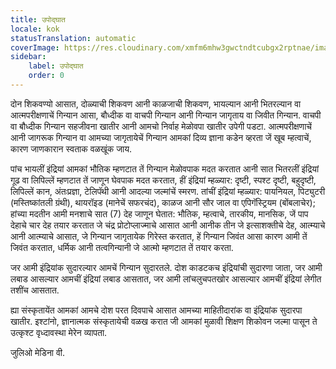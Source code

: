 ```yaml
---
title: उपोद्घात
locale: kok
statusTranslation: automatic
coverImage: https://res.cloudinary.com/xmfm6mhw3gwctndtcubgx2rptnae/image/upload/v1741354450/small_cover_introduccion_a_la_gnosis_57a3fc8d72.webp
sidebar:
    label: उपोद्घात
    order: 0
---
```

दोन शिकवण्यो आसात, दोळ्याची शिकवण आनी काळजाची शिकवण, भायल्यान आनी भितरल्यान वा आत्मपरीक्षणाचें गिन्यान आसा, बौध्दीक वा वाचपी गिन्यान आनी गिन्यान जागृताय वा जिवीत गिन्यान. वाचपी वा बौध्दीक गिन्यान सहजीवना खातीर आनी आमचो निर्वाह मेळोवपा खातीर उपेगी पडटा. आत्मपरीक्षणाचें आनी जागरूक गिन्यान वा आमच्या जागृतायेचें गिन्यान आमकां दिव्य ज्ञाना कडेन व्हरता जें खूब म्हत्वाचें, कारण जाणकारान स्वताक वळखूंक जाय.

पांच भायलीं इंद्रियां आमकां भौतिक म्हणटात तें गिन्यान मेळोवपाक मदत करतात आनी सात भितरलीं इंद्रियां गूढ वा लिपिल्लें म्हणटात तें जाणून घेवपाक मदत करतात, हीं इंद्रियां म्हळ्यार: दृष्टी, स्पश्ट दृष्टी, बहुदृष्टी, लिपिल्लें कान, अंतःप्रज्ञा, टेलिपॅथी आनी आदल्या जल्मांचें स्मरण. तांचीं इंद्रियां म्हळ्यार: पायनियल, पिट्युटरी (मस्तिष्कांतली ग्रंथी), थायरॉइड (मानेचें सफरचंद), काळज आनी सौर जाल वा एपिगॅस्ट्रियम (बोंबलाचेर); हांच्या मदतीन आमी मनशाचे सात (7) देह जाणून घेतात: भौतिक, म्हत्वाचे, तारकीय, मानसिक, जें पाप देहाचे चार देह तयार करतात जे चंद्र प्रोटोप्लाज्माचे आसात आनी आनीक तीन जे इत्साशक्तीचे देह, आत्म्याचे आनी आत्म्याचे आसात, जे गिन्यान जागृतायेक गिरेस्त करतात, हें गिन्यान जिवंत आसा कारण आमी तें जिवंत करतात, धर्मिक आनी तत्वगिन्यानी जे आत्मो म्हणटात तें तयार करता.

जर आमी इंद्रियांक सुदारल्यार आमचें गिन्यान सुदारतले. दोश काडटकच इंद्रियांची सुदारणा जाता, जर आमी लबाड आसल्यार आमचीं इंद्रियां लबाड आसतात, जर आमी लांचलुचपतखोर आसल्यार आमचीं इंद्रियां लेगीत तशींच आसतात.

ह्या संस्कृतायेंत आमकां आमचे दोश परत दिवपाचे आसात आमच्या माहितीदारांक वा इंद्रियांक सुदारपा खातीर. इश्टांनो, ज्ञानात्मक संस्कृतायेची वळख करात जी आमकां मुळावी शिक्षण शिकोवन जल्मा पासून ते उत्कृश्ट वृध्दावस्था मेरेन व्यापता.

जुलिओ मेडिना वी.
